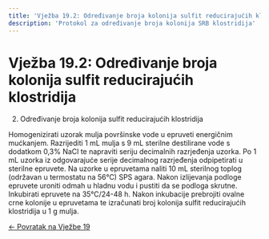 ```yaml
---
title: 'Vježba 19.2: Određivanje broja kolonija sulfit reducirajućih klostridija'
description: 'Protokol za određivanje broja kolonija SRB klostridija'
---
```


# Vježba 19.2: Određivanje broja kolonija sulfit reducirajućih klostridija

2. Određivanje broja kolonija sulfit reducirajućih klostridija

Homogenizirati uzorak mulja površinske vode u epruveti energičnim 
mućkanjem. Razrijediti 1 mL mulja s 9 mL sterilne destilirane vode s dodatkom
0,3% NaCl te napraviti seriju decimalnih razrjeđenja uzorka. Po
1 mL uzorka iz odgovarajuće serije decimalnog razrjeđenja odpipetirati
u sterilne epruvete. Na uzorke u epruvetama naliti 10 mL sterilnog toplog
 (održavan u termostatu na 56°C) SPS agara. Nakon izlijevanja podloge
 epruvete uroniti odmah u hladnu vodu i pustiti da se podloga skrutne.
Inkubirati epruvete na 35°C/24-48 h. Nakon inkubacije prebrojiti ovalne
 crne kolonije u epruvetama te izračunati broj kolonija sulfit reducirajućih
 klostridija u 1 g mulja.

[← Povratak na Vježbe 19](/poglavlje-19/vjezbe-19)


